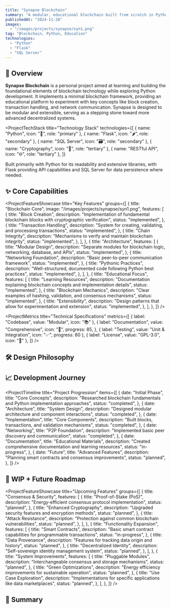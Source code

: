 ```yaml
---
title: "Synapse Blockchain"
summary: "A modular, educational blockchain built from scratch in Python."
publishedAt: "2024-11-28"
images:
  - "/images/projects/synapse/syn1.png"
tag: "Blockchain, Python, Education"
technologies:
  - "Python"
  - "Flask"
  - "SQL Server"
---
```


## 🧠 Overview

**Synapse Blockchain** is a personal project aimed at learning and building the foundational elements of blockchain technology while exploring Python development. It implements a minimal blockchain framework, providing an educational platform to experiment with key concepts like block creation, transaction handling, and network communication. Synapse is designed to be modular and extensible, serving as a stepping stone toward more advanced decentralized systems.

<ProjectTechStack
  title="Technology Stack"
  technologies={[
    { name: "Python", icon: "🐍", role: "primary" },
    { name: "Flask", icon: "🌶️", role: "secondary" },
    { name: "SQL Server", icon: "🗃️", role: "secondary" },
    { name: "Cryptography", icon: "🔐", role: "tertiary" },
    { name: "RESTful API", icon: "🌐", role: "tertiary" },
  ]}
>
  Built primarily with Python for its readability and extensive libraries, with
  Flask providing API capabilities and SQL Server for data persistence where
  needed.
</ProjectTechStack>
## ✨ Core Capabilities

<ProjectFeatureShowcase
  title="Key Features"
  groups={[
    {
      title: "Blockchain Core",
      image: "/images/projects/synapse/syn1.png",
      features: [
        {
          title: "Block Creation",
          description:
            "Implementation of fundamental blockchain blocks with cryptographic verification",
          status: "implemented",
        },
        {
          title: "Transaction Handling",
          description:
            "System for creating, validating, and processing transactions",
          status: "implemented",
        },
        {
          title: "Chain Integrity",
          description: "Mechanisms to verify and maintain blockchain integrity",
          status: "implemented",
        },
      ],
    },
    {
      title: "Architecture",
      features: [
        {
          title: "Modular Design",
          description:
            "Separate modules for blockchain logic, networking, database, and APIs",
          status: "implemented",
        },
        {
          title: "Networking Foundation",
          description: "Basic peer-to-peer communication framework",
          status: "implemented",
        },
        {
          title: "Pythonic Practices",
          description:
            "Well-structured, documented code following Python best practices",
          status: "implemented",
        },
      ],
    },
    {
      title: "Educational Focus",
      features: [
        {
          title: "Learning Resources",
          description:
            "Documentation explaining blockchain concepts and implementation details",
          status: "implemented",
        },
        {
          title: "Blockchain Mechanics",
          description:
            "Clear examples of hashing, validation, and consensus mechanisms",
          status: "implemented",
        },
        {
          title: "Extensibility",
          description:
            "Design patterns that allow for experimentation and extension",
          status: "implemented",
        },
      ],
    },
  ]}
/>

<ProjectMetrics
  title="Technical Specifications"
  metrics={[
    { label: "Codebase", value: "Modular", icon: "📚" },
    {
      label: "Documentation",
      value: "Comprehensive",
      icon: "📝",
      progress: 85,
    },
    { label: "Testing", value: "Unit & Integration", icon: "✅", progress: 80 },
    { label: "License", value: "GPL-3.0", icon: "📜" },
  ]}
/>
## 🛠️ Design Philosophy

<ProjectChallengeCard
  title="Educational Blockchain Challenge"
  challenge="Create a blockchain implementation that balances educational clarity with functional correctness, avoiding unnecessary complexity while maintaining core blockchain principles."
  solution="Developed a modular architecture with clear separation of concerns, extensive documentation, and a focus on fundamental blockchain concepts rather than performance optimization."
  impact="Produced a codebase that serves as both a learning tool and a foundation for blockchain experimentation, with each component illustrating key blockchain concepts in a readable manner."
  domain="Blockchain Education"
/>

## 📈 Development Journey

<ProjectTimeline
  title="Project Progression"
  items={[
    {
      date: "Initial Phase",
      title: "Core Concepts",
      description:
        "Researched blockchain fundamentals and Python implementation approaches",
      status: "completed",
    },
    {
      date: "Architecture",
      title: "System Design",
      description: "Designed modular architecture and component interactions",
      status: "completed",
    },
    {
      date: "Implementation",
      title: "Core Components",
      description: "Built blocks, transactions, and validation mechanisms",
      status: "completed",
    },
    {
      date: "Networking",
      title: "P2P Foundation",
      description: "Implemented basic peer discovery and communication",
      status: "completed",
    },
    {
      date: "Documentation",
      title: "Educational Materials",
      description: "Created comprehensive documentation and learning resources",
      status: "in-progress",
    },
    {
      date: "Future",
      title: "Advanced Features",
      description: "Planning smart contracts and consensus improvements",
      status: "planned",
    },
  ]}
/>
## 🚧 WIP + Future Roadmap

<ProjectFeatureShowcase
  title="Upcoming Features"
  groups={[
    {
      title: "Consensus & Security",
      features: [
        {
          title: "Proof-of-Stake (PoS)",
          description: "Energy-efficient consensus protocol implementation",
          status: "planned",
        },
        {
          title: "Enhanced Cryptography",
          description: "Upgraded security features and encryption methods",
          status: "planned",
        },
        {
          title: "Attack Resistance",
          description: "Protection against common blockchain vulnerabilities",
          status: "planned",
        },
      ],
    },
    {
      title: "Functionality Expansion",
      features: [
        {
          title: "Smart Contracts",
          description:
            "Basic smart contract capabilities for programmable transactions",
          status: "in-progress",
        },
        {
          title: "Data Provenance",
          description: "Features for tracking data origin and history",
          status: "planned",
        },
        {
          title: "Decentralized Identity",
          description: "Self-sovereign identity management system",
          status: "planned",
        },
      ],
    },
    {
      title: "System Improvements",
      features: [
        {
          title: "Pluggable Modules",
          description: "Interchangeable consensus and storage mechanisms",
          status: "planned",
        },
        {
          title: "Green Optimizations",
          description:
            "Energy efficiency improvements for sustainable operation",
          status: "planned",
        },
        {
          title: "Use Case Exploration",
          description:
            "Implementations for specific applications like data marketplaces",
          status: "planned",
        },
      ],
    },
  ]}
/>
## 🔗 Summary

<ProjectChallengeCard
  title="Project Impact"
  challenge="Develop an educational blockchain platform that helps developers understand blockchain technology through hands-on implementation."
  solution="Created Synapse Blockchain, a modular Python implementation that clearly demonstrates core blockchain concepts with extensible architecture and comprehensive documentation."
  impact="Provided a valuable learning resource for blockchain enthusiasts and developers, offering both theoretical understanding and practical implementation experience in a well-structured codebase."
  domain="Educational Technology"
/>
<ComponentShowcase title="Related Projects">
  <ProjectCard title="Portfolio Next.js" slug="portfolio-nextjs" />
  <ProjectCard title="CTGen" slug="ctgen" />
</ComponentShowcase>
